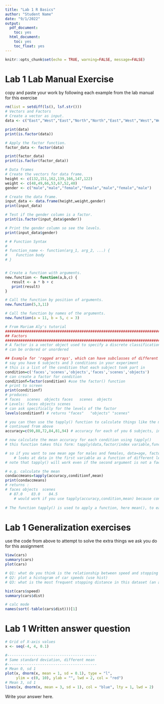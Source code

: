 ```yaml
---
title: "Lab 1 R Basics"
author: "Student Name"
date: "9/1/2022"
output:
  pdf_document:
    toc: yes
  html_document:
    toc: yes
    toc_float: yes
---
```


```r
knitr::opts_chunk$set(echo = TRUE, warning=FALSE, message=FALSE)
```

# Lab 1 Lab Manual Exercise

copy and paste your work by following each example from the lab manual for this exercise

```r
rm(list = setdiff(ls(), lsf.str()))
# Vectors and Factors
# Create a vector as input.
data <- c("East","West","East","North","North","East","West","West","West","East","North")

print(data)
print(is.factor(data))

# Apply the factor function.
factor_data <- factor(data)

print(factor_data)
print(is.factor(factor_data))
```

```r
# Data frames
# Create the vectors for data frame.
height <- c(132,151,162,139,166,147,122)
weight <- c(48,49,66,53,67,52,40)
gender <- c("male","male","female","female","male","female","male")

# Create the data frame.
input_data <- data.frame(height,weight,gender)
print(input_data)

# Test if the gender column is a factor.
print(is.factor(input_data$gender))

# Print the gender column so see the levels.
print(input_data$gender)
```

```r
# # Function Syntax
# 
# function_name <- function(arg_1, arg_2, ...) {
#    Function body 
# }


# Create a function with arguments.
new.function <- function(a,b,c) {
   result <- a * b + c
   print(result)
}

# Call the function by position of arguments.
new.function(5,3,11)

# Call the function by names of the arguments.
new.function(a = 11, b = 5, c = 3)
```

```r
# From Mariam Aly's tutorial
##############################################################################
## Factors
##############################################################################
# A factor is a vector object used to specify a discrete classification (grouping) of the components of other vectors of the same length.
# can be ordered or unordered

## Example for 'ragged arrays', which can have subclasses of different sizes
# say you have 6 subjects and 3 conditions in your experiment
# this is a list of the condition that each subject took part in
condition=c('faces','scenes','objects','faces','scenes','objects')
# can create a factor for condition
conditionf=factor(condition) #use the factor() function
# print to screen
print(conditionf)
# produces: 
# faces   scenes  objects faces   scenes  objects
# Levels: faces objects scenes
# can ask specifically for the levels of the factor
levels(conditionf) # returns "faces"   "objects" "scenes"

# you can then use the tapply() function to calculate things like the mean for a variable you have for each of your factors
# continued from above
accuracy=c(90,88,72,84,81,94) # accuracy for each of you 6 subjects, in the same order in which you input the conditions (i.e. f,s,o,f,s,o)

# now calculate the mean accuracy for each condition using tapply()
# this function takes this form: tapply(data,factor/index variable,function), where factor/index is the factor variable you created and function is what you want to do on the data

# so if you want to see mean age for males and females, data=age, factor/index=gender, function=mean
	# looks at data in the first variable as a function of different levels of the second variable
# note that tapply() will work even if the second argument is not a factor, because the argument will be coerced into a factor when necessary (using as.factor())

# e.g. calculate the mean
condaccmeans=tapply(accuracy,conditionf,mean)
print(condaccmeans)
# returns :
# faces objects  scenes 
  # 87.0    83.0    84.5 
  	# would work if you use tapply(accuracy,condition,mean) because condition would be coerced into a factor
  
# The function tapply() is used to apply a function, here mean(), to each group  of components of the first argument, here accuracy, defined by the levels of the second component,here conditionf, as if they were separate vector structures. The result is a structure of the same length as the levels attribute of the factor containing the results.

```

# Lab 1 Generalization exercises

use the code from above to attempt to solve the extra things we ask you do for this assignment

```r
View(cars)
summary(cars)
plot(cars)

# Q1: what do you think is the relationship between speed and stopping distance based on the scatterplot? +, -, or no relationship? (use the plot function)
# Q2: plot a histogram of car speeds (use hist) 
# Q3: what is the most frequent stopping distance in this dataset (an approx bin of distances is fine)?

hist(cars$speed)
summary(cars$dist)

# calc mode
names(sort(-table(cars$dist)))[1]
```

# Lab 1 Written answer question

```r

# Grid of X-axis values
x <- seq(-4, 4, 0.1)

#-----------------------------------------
# Same standard deviation, different mean
#-----------------------------------------
# Mean 0, sd 1
plot(x, dnorm(x, mean = 1, sd = 0.1), type = "l",
     ylim = c(0, 10), ylab = "", lwd = 2, col = "red")
# Mean 3, sd 1
lines(x, dnorm(x, mean = 3, sd = 1), col = "blue", lty = 1, lwd = 2)

```

Write your answer here.

